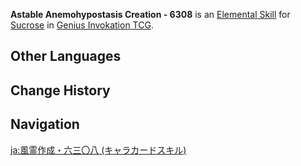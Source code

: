 {{About|the Character Card Skill for [[Genius Invokation TCG]]|the Playable Character Talent|Astable Anemohypostasis Creation - 6308}}
{{Genius Invokation TCG Skill Infobox
|title      = Astable Anemohypostasis Creation - 6308
|image      = Astable Anemohypostasis Creation - 6308 Character Card Skill.png
|type       = Elemental Skill
|character  = Sucrose
|element    = Anemo
|matching   = 3
|effect     = Deals 3 {{Color|Anemo DMG}}, the target is forcibly switched to the previous character.
|order      = 2
}}
'''Astable Anemohypostasis Creation - 6308''' is an [[Character Card Elemental Skill|Elemental Skill]] for [[Sucrose (Character Card)|Sucrose]] in [[Genius Invokation TCG]].

==Other Languages==
{{Transclude|Astable Anemohypostasis Creation - 6308|Other Languages}}

==Change History==
{{Change History|3.3}}

==Navigation==
{{Genius Invokation TCG Skill Navbox|Sucrose}}

[[ja:風霊作成・六三〇八 (キャラカードスキル)]]